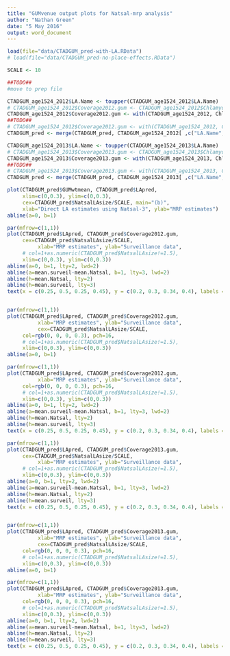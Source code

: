 ```yaml
---
title: "GUMvenue output plots for Natsal-mrp analysis"
author: "Nathan Green"
date: "5 May 2016"
output: word_document
---
```



```r
load(file="data/CTADGUM_pred-with-LA.RData")
# load(file="data/CTADGUM_pred-no-place-effects.RData")
```

```r
SCALE <- 10
```


```r
##TODO##
#move to prep file

CTADGUM_age1524_2012$LA.Name <- toupper(CTADGUM_age1524_2012$LA.Name)
# CTADGUM_age1524_2012$Coverage2012.gum <- CTADGUM_age1524_2012$Chlamydia.Tests.gum*(1-0.0767)   #remove proportion estimated to be 15 year olds
CTADGUM_age1524_2012$Coverage2012.gum <- with(CTADGUM_age1524_2012, Chlamydia.Tests.gum/X15.24.Year.Old.Population.Estimates)
##TODO##
# CTADGUM_age1524_2012$Coverage2012.gum <- with(CTADGUM_age1524_2012, Chlamydia.Tests.gum/X16.24.Year.Old.Population.Estimates)
CTADGUM_pred <- merge(CTADGUM_pred, CTADGUM_age1524_2012[ ,c("LA.Name", "Coverage2012.gum")], by.x="LA Name", by.y="LA.Name")

CTADGUM_age1524_2013$LA.Name <- toupper(CTADGUM_age1524_2013$LA.Name)
# CTADGUM_age1524_2013$Coverage2013.gum <- CTADGUM_age1524_2013$Chlamydia.Tests.gum*(1-0.0767)   #remove proportion estimated to be 15 year olds
CTADGUM_age1524_2013$Coverage2013.gum <- with(CTADGUM_age1524_2013, Chlamydia.Tests.gum/X15.24.Year.Old.Population.Estimates)
##TODO##
# CTADGUM_age1524_2013$Coverage2013.gum <- with(CTADGUM_age1524_2013, Chlamydia.Tests.gum/X16.24.Year.Old.Population.Estimates)
CTADGUM_pred <- merge(CTADGUM_pred, CTADGUM_age1524_2013[ ,c("LA.Name", "Coverage2013.gum")], by.x="LA Name", by.y="LA.Name")
```



```r
plot(CTADGUM_pred$GUMwtmean, CTADGUM_pred$LApred,
     xlim=c(0,0.3), ylim=c(0,0.3),
     cex=CTADGUM_pred$NatsalLAsize/SCALE, main="(b)",
     xlab="Direct LA estimates using Natsal-3", ylab="MRP estimates")
abline(a=0, b=1)
```

```r
par(mfrow=c(1,1))
plot(CTADGUM_pred$LApred, CTADGUM_pred$Coverage2012.gum,
     cex=CTADGUM_pred$NatsalLAsize/SCALE,
          xlab="MRP estimates", ylab="Surveillance data",
     # col=1+as.numeric(CTADGUM_pred$NatsalLAsize!=1.5),
     xlim=c(0,0.3), ylim=c(0,0.3))
abline(a=0, b=1, lty=2, lwd=2)
abline(a=mean.surveil-mean.Natsal, b=1, lty=3, lwd=2)
abline(h=mean.Natsal, lty=2)
abline(h=mean.surveil, lty=3)
text(x = c(0.25, 0.5, 0.25, 0.45), y = c(0.2, 0.3, 0.34, 0.4), labels = c("A","B","C","D"), cex=1.8)


par(mfrow=c(1,1))
plot(CTADGUM_pred$LApred, CTADGUM_pred$Coverage2012.gum,
          xlab="MRP estimates", ylab="Surveillance data",
          cex=CTADGUM_pred$NatsalLAsize/SCALE,
     col=rgb(0, 0, 0, 0.3), pch=16,
     # col=1+as.numeric(CTADGUM_pred$NatsalLAsize!=1.5),
     xlim=c(0,0.3), ylim=c(0,0.3))
abline(a=0, b=1)

par(mfrow=c(1,1))
plot(CTADGUM_pred$LApred, CTADGUM_pred$Coverage2012.gum,
          xlab="MRP estimates", ylab="Surveillance data",
     col=rgb(0, 0, 0, 0.3), pch=16,
     # col=1+as.numeric(CTADGUM_pred$NatsalLAsize!=1.5),
     xlim=c(0,0.3), ylim=c(0,0.3))
abline(a=0, b=1, lty=2, lwd=2)
abline(a=mean.surveil-mean.Natsal, b=1, lty=3, lwd=2)
abline(h=mean.Natsal, lty=2)
abline(h=mean.surveil, lty=3)
text(x = c(0.25, 0.5, 0.25, 0.45), y = c(0.2, 0.3, 0.34, 0.4), labels = c("A","B","C","D"))
```

```r
par(mfrow=c(1,1))
plot(CTADGUM_pred$LApred, CTADGUM_pred$Coverage2013.gum,
     cex=CTADGUM_pred$NatsalLAsize/SCALE,
          xlab="MRP estimates", ylab="Surveillance data",
     # col=1+as.numeric(CTADGUM_pred$NatsalLAsize!=1.5),
     xlim=c(0,0.3), ylim=c(0,0.3))
abline(a=0, b=1, lty=2, lwd=2)
abline(a=mean.surveil-mean.Natsal, b=1, lty=3, lwd=2)
abline(h=mean.Natsal, lty=2)
abline(h=mean.surveil, lty=3)
text(x = c(0.25, 0.5, 0.25, 0.45), y = c(0.2, 0.3, 0.34, 0.4), labels = c("A","B","C","D"), cex=1.8)


par(mfrow=c(1,1))
plot(CTADGUM_pred$LApred, CTADGUM_pred$Coverage2013.gum,
          xlab="MRP estimates", ylab="Surveillance data",
          cex=CTADGUM_pred$NatsalLAsize/SCALE,
     col=rgb(0, 0, 0, 0.3), pch=16,
     # col=1+as.numeric(CTADGUM_pred$NatsalLAsize!=1.5),
     xlim=c(0,0.3), ylim=c(0,0.3))
abline(a=0, b=1)

par(mfrow=c(1,1))
plot(CTADGUM_pred$LApred, CTADGUM_pred$Coverage2013.gum,
          xlab="MRP estimates", ylab="Surveillance data",
     col=rgb(0, 0, 0, 0.3), pch=16,
     # col=1+as.numeric(CTADGUM_pred$NatsalLAsize!=1.5),
     xlim=c(0,0.3), ylim=c(0,0.3))
abline(a=0, b=1, lty=2, lwd=2)
abline(a=mean.surveil-mean.Natsal, b=1, lty=3, lwd=2)
abline(h=mean.Natsal, lty=2)
abline(h=mean.surveil, lty=3)
text(x = c(0.25, 0.5, 0.25, 0.45), y = c(0.2, 0.3, 0.34, 0.4), labels = c("A","B","C","D"))
```

